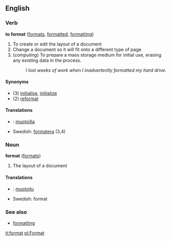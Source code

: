 ==English==
===Verb===
'''to format''' ([[formats]], [[formatted]], [[formatting]])

# To create or edit the layout of a document
# Change a document so it will fit onto a different type of page
# (''computing'') To prepare a mass storage medium for initial use, erasing any existing data in the process.
#: ''I lost weeks of work when I inadvertently formatted my hard drive.''

====Synonyms====
*(3) [[initialise]], [[initialize]]
*(2) [[reformat]]

====Translations====
*{{msg:fi}}: [[muotoilla]]
*Swedish: [[formatera]] (3,4)

===Noun===
'''format''' ([[formats]])

# The layout of a document

====Translations====
*{{msg:fi}}: [[muotoilu]]
*Swedish: format

===See also===
*[[formatting]]

[[it:format]]
[[pl:Format]]